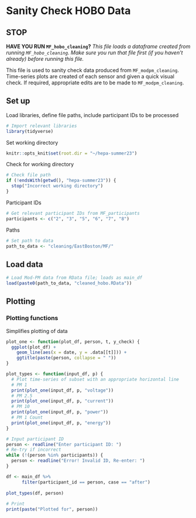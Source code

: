 # Sanity Check HOBO Data

## STOP

**HAVE YOU RUN `MF_hobo_cleaning`?**
*This file loads a dataframe created from running `MF_hobo_cleaning`. Make sure you run that file first (if you haven't already) before running this file.*

This file is used to sanity check data produced from `MF_modpm_cleaning`. Time-series plots are created of each sensor and given a quick visual check. If required, appropriate edits are to be made to `MF_modpm_cleaning`.

## Set up
Load libraries, define file paths, include participant IDs to be processed
```r
# Import relevant libraries
library(tidyverse)
```
Set working directory
```r
knitr::opts_knit$set(root.dir = "~/hepa-summer23")
```

Check for working directory
```r
# Check file path
if (!endsWith(getwd(), "hepa-summer23")) {
  stop("Incorrect working directory")
}
```
Participant IDs
```r
# Get relevant participant IDs from MF_participants
participants <- c("2", "3", "5", "6", "7", "8")
```

Paths
```r
# Set path to data
path_to_data <- "cleaning/EastBoston/MF/"
```


## Load data
```r
# Load Mod-PM data from RData file; loads as main_df
load(paste0(path_to_data, "cleaned_hobo.RData"))
```

## Plotting
### Plotting functions
Simplifies plotting of data
```r
plot_one <- function(plot_df, person, t, y_check) {
  ggplot(plot_df) +
    geom_line(aes(x = date, y = .data[[t]])) +
    ggtitle(paste(person, collapse = " "))
}
```

```r
plot_types <- function(input_df, p) {
  # Plot time-series of subset with an appropriate horizontal line
  # PM 1
  print(plot_one(input_df, p, "voltage"))
  # PM 2.5
  print(plot_one(input_df, p, "current"))
  # PM 10
  print(plot_one(input_df, p, "power"))
  # PM 1 Count
  print(plot_one(input_df, p, "energy"))
}
```


```r
# Input participant ID
person <- readline("Enter participant ID: ")
# Re-try if incorrect
while (!(person %in% participants)) {
  person <- readline("Error! Invalid ID, Re-enter: ")
}

df <- main_df %>%
      filter(participant_id == person, case == "after")
    
plot_types(df, person)
    
# Print
print(paste("Plotted for", person))

```